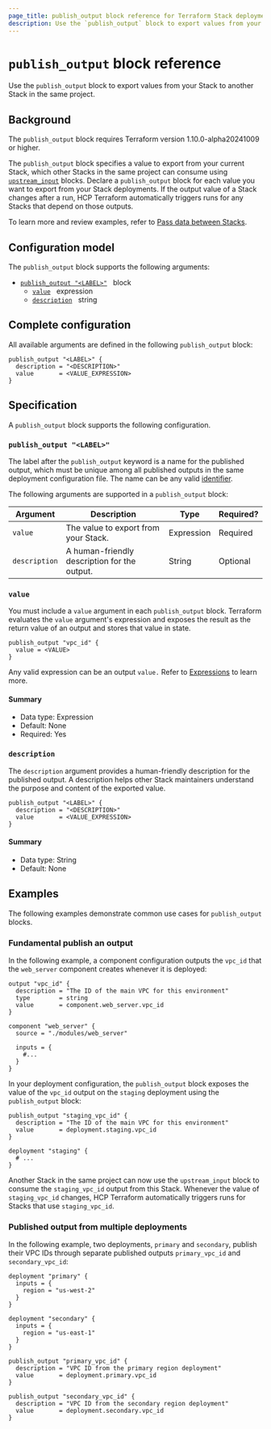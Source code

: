 ```yaml
---
page_title: publish_output block reference for Terraform Stack deployments
description: Use the `publish_output` block to export values from your Stack to another Stack in the same project.
---
```


# `publish_output` block reference

Use the `publish_output` block to export values from your Stack to another Stack in the same project.

## Background

<Note>

The `publish_output` block requires Terraform version 1.10.0-alpha20241009 or higher.

</Note>

The `publish_output` block specifies a value to export from your current Stack, which other Stacks in the same project can consume using [`upstream_input`](/terraform/language/stacks/deploy/upstream_input) blocks. Declare a `publish_output` block for each value you want to export from your Stack deployments. If the output value of a Stack changes after a run, HCP Terraform automatically triggers runs for any Stacks that depend on those outputs.

To learn more and review examples, refer to [Pass data between Stacks](/terraform/language/stacks/deploy/pass-data).

## Configuration model

The `publish_output` block supports the following arguments:

- [`publish_output "<LABEL>"`](#publish_output) &nbsp; block
  - [`value`](#value) &nbsp; expression
  - [`description`](#description) &nbsp; string

## Complete configuration

All available arguments are defined in the following `publish_output` block:

```hcl
publish_output "<LABEL>" {
  description = "<DESCRIPTION>"
  value       = <VALUE_EXPRESSION>
}
```

## Specification

A `publish_output` block supports the following configuration.

### `publish_output "<LABEL>"`

The label after the `publish_output` keyword is a name for the published output, which must be unique among all published outputs in the same deployment configuration file. The name can be any valid [identifier](/terraform/language/syntax/configuration#identifiers).

The following arguments are supported in a `publish_output` block:

| Argument | Description | Type | Required? |
| --- | --- | --- | --- |
| `value` | The value to export from your Stack. | Expression | Required |
| `description` | A human-friendly description for the output. | String | Optional |

### `value`

You must include a `value` argument in each `publish_output` block. Terraform evaluates the `value` argument's expression and exposes the result as the return value of an output and stores that value in state.

```hcl
publish_output "vpc_id" {
  value = <VALUE>
}
```

Any valid expression can be an output `value.` Refer to [Expressions](/terraform/language/expressions/) to learn more.

#### Summary

- Data type: Expression
- Default: None
- Required: Yes

### `description`

The `description` argument provides a human-friendly description for the published output. A description helps other Stack maintainers understand the purpose and content of the exported value.

```hcl
publish_output "<LABEL>" {
  description = "<DESCRIPTION>"
  value       = <VALUE_EXPRESSION>
}
```

#### Summary

- Data type: String
- Default: None

## Examples

The following examples demonstrate common use cases for `publish_output` blocks.

### Fundamental publish an output

In the following example, a component configuration outputs the `vpc_id` that the `web_server` component creates whenever it is deployed:

<CodeBlockConfig filename="main.tfcomponent.hcl">

```hcl
output "vpc_id" {
  description = "The ID of the main VPC for this environment"
  type        = string
  value       = component.web_server.vpc_id
}

component "web_server" {
  source = "./modules/web_server"

  inputs = {
    #...
  }
}
```

</CodeBlockConfig>

In your deployment configuration, the `publish_output` block exposes the value of the `vpc_id` output on the `staging` deployment using the `publish_output` block:

<CodeBlockConfig filename="main.tfdeploy.hcl">

```hcl
publish_output "staging_vpc_id" {
  description = "The ID of the main VPC for this environment"
  value       = deployment.staging.vpc_id
}

deployment "staging" {
  # ...
}
```

</CodeBlockConfig>

Another Stack in the same project can now use the `upstream_input` block to consume the `staging_vpc_id` output from this Stack. Whenever the value of `staging_vpc_id` changes, HCP Terraform automatically triggers runs for Stacks that use `staging_vpc_id`.

### Published output from multiple deployments

In the following example, two deployments, `primary` and `secondary`, publish their VPC IDs through separate published outputs `primary_vpc_id` and `secondary_vpc_id`:

```hcl
deployment "primary" {
  inputs = {
    region = "us-west-2"
  }
}

deployment "secondary" {
  inputs = {
    region = "us-east-1"
  }
}

publish_output "primary_vpc_id" {
  description = "VPC ID from the primary region deployment"
  value       = deployment.primary.vpc_id
}

publish_output "secondary_vpc_id" {
  description = "VPC ID from the secondary region deployment"
  value       = deployment.secondary.vpc_id
}
```
